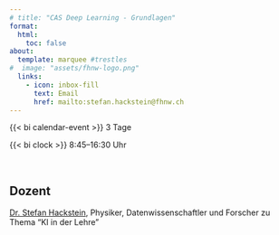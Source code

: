 ```yaml
---
# title: "CAS Deep Learning - Grundlagen"
format:
  html:
    toc: false
about:
  template: marquee #trestles
#  image: "assets/fhnw-logo.png"
  links:
    - icon: inbox-fill
      text: Email
      href: mailto:stefan.hackstein@fhnw.ch
---
```



{{< bi calendar-event >}} 3 Tage

{{< bi clock >}} 8:45–16:30 Uhr

<br>

## Dozent


[Dr. Stefan Hackstein](mailto:stefan.hackstein@bfh.ch), Physiker, Datenwissenschaftler und Forscher zu Thema "KI in der Lehre"






